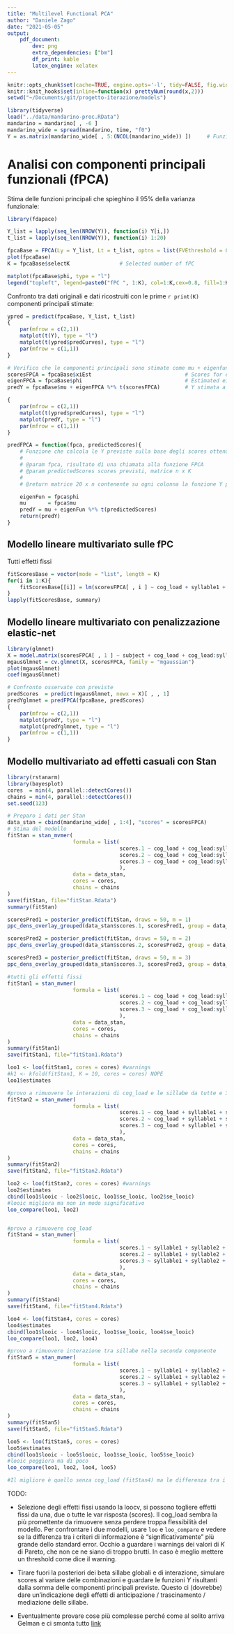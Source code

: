 ```yaml
---
title: "Multilevel Functional PCA"
author: "Daniele Zago"
date: "2021-05-05"
output: 
    pdf_document:
        dev: png
        extra_dependencies: ["bm"]
        df_print: kable
        latex_engine: xelatex
---
```


```r
knitr::opts_chunk$set(cache=TRUE, engine.opts='-l', tidy=FALSE, fig.width=12, fig.height=8)
knitr::knit_hooks$set(inline=function(x) prettyNum(round(x,2)))
setwd("~/Documents/git/progetto-iterazione/models")
```

```r
library(tidyverse)
load("../data/mandarino-proc.RData")
mandarino = mandarino[ , -6 ]
mandarino_wide = spread(mandarino, time, "f0")
Y = as.matrix(mandarino_wide[ , 5:(NCOL(mandarino_wide)) ])     # Funzioni osservate
```

# Analisi con componenti principali funzionali (fPCA)#

Stima delle funzioni principali che spieghino il 95\% della varianza funzionale:

```r
library(fdapace)

Y_list = lapply(seq_len(NROW(Y)), function(i) Y[i,])
t_list = lapply(seq_len(NROW(Y)), function(i) 1:20)

fpcaBase = FPCA(Ly = Y_list, Lt = t_list, optns = list(FVEthreshold = 0.95))
plot(fpcaBase)
K = fpcaBase$selectK                # Selected number of fPC

matplot(fpcaBase$phi, type = "l")
legend("topleft", legend=paste0("fPC ", 1:K), col=1:K,cex=0.8, fill=1:K)

```


Confronto tra dati originali e dati ricostruiti con le prime `r print(K)` componenti principali stimate:

```r
ypred = predict(fpcaBase, Y_list, t_list)
{
    par(mfrow = c(2,1))
    matplot(t(Y), type = "l")
    matplot(t(ypred$predCurves), type = "l")
    par(mfrow = c(1,1))
}
```

```r
# Verifico che le componenti principali sono stimate come mu + eigenfunctions %*% t(score)
scoresFPCA = fpcaBase$xiEst                              # Scores for each observation
eigenFPCA = fpcaBase$phi                                 # Estimated eigenfunctions
predY = fpcaBase$mu + eigenFPCA %*% t(scoresFPCA)        # Y stimata a mano

{
    par(mfrow = c(2,1))
    matplot(t(ypred$predCurves), type = "l")
    matplot(predY, type = "l")
    par(mfrow = c(1,1))
}
```

```r
predFPCA = function(fpca, predictedScores){
    # Funzione che calcola le Y previste sulla base degli scores ottenuti da un modello
	#
    # @param fpca, risultato di una chiamata alla funzione FPCA
    # @param predictedScores scores previsti, matrice n x K
	#
    # @return matrice 20 x n contenente su ogni colonna la funzione Y prevista

    eigenFun = fpca$phi
    mu       = fpca$mu
    predY = mu + eigenFun %*% t(predictedScores)
    return(predY)
}

```

## Modello lineare multivariato sulle fPC ##
Tutti effetti fissi
```r
fitScoresBase = vector(mode = "list", length = K)
for(i in 1:K){
    fitScoresBase[[i]] = lm(scoresFPCA[ , i ] ~ cog_load + syllable1 + syllable2 + subject + syllable1:syllable2, data = mandarino_wide)
}
lapply(fitScoresBase, summary)
```

## Modello lineare multivariato con penalizzazione elastic-net ##

```r
library(glmnet)
X = model.matrix(scoresFPCA[ , 1 ] ~ subject + cog_load + cog_load:syllable1 + cog_load:syllable2 + syllable1 + syllable2 + syllable1:syllable2, data = mandarino_wide)[ , -1 ]
mgausGlmnet = cv.glmnet(X, scoresFPCA, family = "mgaussian")
plot(mgausGlmnet)
coef(mgausGlmnet)

# Confronto osservate con previste
predScores  = predict(mgausGlmnet, newx = X)[ , , 1]
predYglmnet = predFPCA(fpcaBase, predScores)
{
    par(mfrow = c(2,1))
    matplot(predY, type = "l")
    matplot(predYglmnet, type = "l")
    par(mfrow = c(1,1))
}
```

## Modello multivariato ad effetti casuali con Stan ##

```r
library(rstanarm)
library(bayesplot)
cores  = min(4, parallel::detectCores())
chains = min(4, parallel::detectCores())
set.seed(123)

# Preparo i dati per Stan
data_stan = cbind(mandarino_wide[ , 1:4], "scores" = scoresFPCA)
# Stima del modello
fitStan = stan_mvmer(
                     formula = list(
                                    scores.1 ~ cog_load + cog_load:syllable1 + cog_load:syllable2 + syllable1 + syllable2 + syllable1:syllable2 + (1 + syllable1 + syllable2 |subject),
                                    scores.2 ~ cog_load + cog_load:syllable1 + cog_load:syllable2 + syllable1 + syllable2 + syllable1:syllable2 + (1 + syllable1 + syllable2 |subject),
                                    scores.3 ~ cog_load + cog_load:syllable1 + cog_load:syllable2 + syllable1 + syllable2 + syllable1:syllable2 + (1 + syllable1 + syllable2 |subject)
                                    ),
                     data = data_stan,
                     cores = cores,
                     chains = chains
)
save(fitStan, file="fitStan.Rdata")
summary(fitStan)

scoresPred1 = posterior_predict(fitStan, draws = 50, m = 1)
ppc_dens_overlay_grouped(data_stan$scores.1, scoresPred1, group = data_stan$subject)

scoresPred2 = posterior_predict(fitStan, draws = 50, m = 2)
ppc_dens_overlay_grouped(data_stan$scores.2, scoresPred2, group = data_stan$subject)

scoresPred3 = posterior_predict(fitStan, draws = 50, m = 3)
ppc_dens_overlay_grouped(data_stan$scores.3, scoresPred3, group = data_stan$subject)

```

```r
#tutti gli effetti fissi
fitStan1 = stan_mvmer(
                     formula = list(
                                    scores.1 ~ cog_load + cog_load:syllable1 + cog_load:syllable2 + syllable1 + syllable2 + syllable1:syllable2 + (1 + syllable1 + syllable2 |subject),
                                    scores.2 ~ cog_load + cog_load:syllable1 + cog_load:syllable2 + syllable1 + syllable2 + syllable1:syllable2 + (1 + syllable1 + syllable2 |subject),
                                    scores.3 ~ cog_load + cog_load:syllable1 + cog_load:syllable2 + syllable1 + syllable2 + syllable1:syllable2 + (1 + syllable1 + syllable2 |subject)
                                    ),
                     data = data_stan, 
                     cores = cores,
                     chains = chains
)
summary(fitStan1)
save(fitStan1, file="fitStan1.Rdata")

loo1 <- loo(fitStan1, cores = cores) #warnings
#k1 <- kfold(fitStan1, K = 10, cores = cores) NOPE
loo1$estimates

#provo a rimuovere le interazioni di cog_load e le sillabe da tutte e 3 le componenti
fitStan2 = stan_mvmer(
                     formula = list(
                                    scores.1 ~ cog_load + syllable1 + syllable2 + syllable1:syllable2 + (1 + syllable1 + syllable2 |subject),
                                    scores.2 ~ cog_load + syllable1 + syllable2 + syllable1:syllable2 + (1 + syllable1 + syllable2 |subject),
                                    scores.3 ~ cog_load + syllable1 + syllable2 + syllable1:syllable2 + (1 + syllable1 + syllable2 |subject)
                                    ),
                     data = data_stan, 
                     cores = cores,
                     chains = chains
)
summary(fitStan2)
save(fitStan2, file="fitStan2.Rdata")

loo2 <- loo(fitStan2, cores = cores) #warnings
loo2$estimates
cbind(loo1$looic - loo2$looic, loo1$se_looic, loo2$se_looic)
#looic migliora ma non in modo significativo
loo_compare(loo1, loo2)


#provo a rimuovere cog_load
fitStan4 = stan_mvmer(
                     formula = list(
                                    scores.1 ~ syllable1 + syllable2 + syllable1:syllable2 + (1 + syllable1 + syllable2 |subject),
                                    scores.2 ~ syllable1 + syllable2 + syllable1:syllable2 + (1 + syllable1 + syllable2 |subject),
                                    scores.3 ~ syllable1 + syllable2 + syllable1:syllable2 + (1 + syllable1 + syllable2 |subject)
                                    ),
                     data = data_stan, 
                     cores = cores,
                     chains = chains
)
summary(fitStan4)
save(fitStan4, file="fitStan4.Rdata")

loo4 <- loo(fitStan4, cores = cores)
loo4$estimates
cbind(loo1$looic - loo4$looic, loo1$se_looic, loo4$se_looic)
loo_compare(loo1, loo2, loo4)

#provo a rimuovere interazione tra sillabe nella seconda componente
fitStan5 = stan_mvmer(
                     formula = list(
                                    scores.1 ~ syllable1 + syllable2 + syllable1:syllable2 + (1 + syllable1 + syllable2 |subject),
                                    scores.2 ~ syllable1 + syllable2 + (1 + syllable1 + syllable2 |subject),
                                    scores.3 ~ syllable1 + syllable2 + syllable1:syllable2 + (1 + syllable1 + syllable2 |subject)
                                    ),
                     data = data_stan, 
                     cores = cores,
                     chains = chains
)
summary(fitStan5)
save(fitStan5, file="fitStan5.Rdata")

loo5 <- loo(fitStan5, cores = cores)
loo5$estimates
cbind(loo1$looic - loo5$looic, loo1$se_looic, loo5$se_looic)
#looic peggiora ma di poco
loo_compare(loo1, loo2, loo4, loo5)

#Il migliore è quello senza cog_load (fitStan4) ma le differenza tra i modelli non sono molto grandi.
```


TODO:

* Selezione degli effetti fissi usando la loocv, si possono togliere effetti fissi da una, due o tutte le var risposta (scores). Il cog_load sembra la più promettente da rimuovere senza perdere troppa flessibilità del modello.
  Per confrontare i due modelli, usare `loo` e `loo_compare` e vedere se la differenza tra i criteri di informazione è "significativamente" più grande dello standard error.
  Occhio a guardare i warnings dei valori di $K$ di Pareto, che non ce ne siano di troppo brutti. In caso è meglio mettere un threshold come dice il warning. 

* Tirare fuori la posteriori dei beta sillabe globali e di interazione, simulare scores al variare delle combinazioni e guardare le funzioni $Y$ risultanti dalla somma delle componenti principali previste.
  Questo ci (dovrebbe) dare un'indicazione degli effetti di anticipazione / trascinamento / mediazione delle sillabe.

* Eventualmente provare cose più complesse perché come al solito arriva Gelman e ci smonta tutto [link](https://discourse.mc-stan.org/t/stan-glmer-marginal-effects/14234/4)
